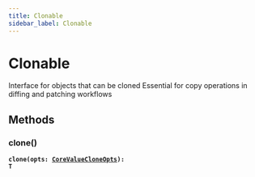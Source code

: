 ```yaml
---
title: Clonable
sidebar_label: Clonable
---
```


# Clonable

Interface for objects that can be cloned
Essential for copy operations in diffing and patching workflows

## Methods

### clone()

**<code>clone(opts: [CoreValueCloneOpts](/docs/api/interfaces/corevaluecloneopts)): T</code>**

